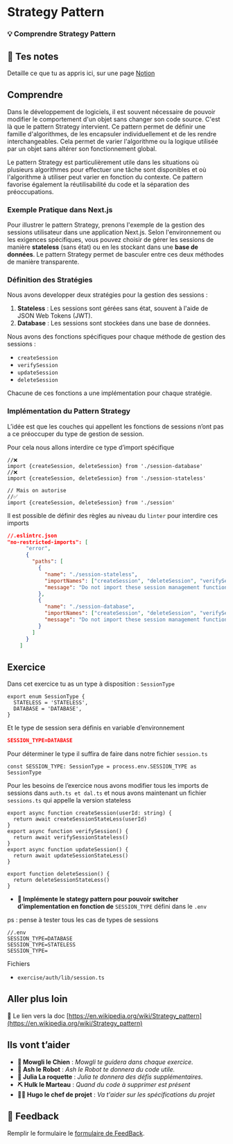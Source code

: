 # Strategy Pattern

### 💡 Comprendre Strategy Pattern

## 📝 Tes notes

Detaille ce que tu as appris ici, sur une page [Notion](https://go.mikecodeur.com/course-notes-template)

## Comprendre

Dans le développement de logiciels, il est souvent nécessaire de pouvoir modifier le comportement d'un objet sans changer son code source. C'est là que le pattern Strategy intervient. Ce pattern permet de définir une famille d'algorithmes, de les encapsuler individuellement et de les rendre interchangeables. Cela permet de varier l'algorithme ou la logique utilisée par un objet sans altérer son fonctionnement global.

Le pattern Strategy est particulièrement utile dans les situations où plusieurs algorithmes pour effectuer une tâche sont disponibles et où l'algorithme à utiliser peut varier en fonction du contexte. Ce pattern favorise également la réutilisabilité du code et la séparation des préoccupations.

### Exemple Pratique dans Next.js

Pour illustrer le pattern Strategy, prenons l'exemple de la gestion des sessions utilisateur dans une application Next.js. Selon l'environnement ou les exigences spécifiques, vous pouvez choisir de gérer les sessions de manière **stateless** (sans état) ou en les stockant dans une **base de données**. Le pattern Strategy permet de basculer entre ces deux méthodes de manière transparente.

### Définition des Stratégies

Nous avons developper deux stratégies pour la gestion des sessions :

1. **Stateless** : Les sessions sont gérées sans état, souvent à l'aide de JSON Web Tokens (JWT).
2. **Database** : Les sessions sont stockées dans une base de données.

Nous avons des fonctions spécifiques pour chaque méthode de gestion des sessions :

- `createSession`
- `verifySession`
- `updateSession`
- `deleteSession`

Chacune de ces fonctions a une implémentation pour chaque stratégie.

### Implémentation du Pattern Strategy

L’idée est que les couches qui appellent les fonctions de sessions n’ont pas a ce préoccuper du type de gestion de session.

Pour cela nous allons interdire ce type d’import spécifique

```tsx
//❌
import {createSession, deleteSession} from './session-database'
//❌
import {createSession, deleteSession} from './session-stateless'

// Mais on autorise
//✅
import {createSession, deleteSession} from './session'
```

Il est possible de définir des règles au niveau du `linter` pour interdire ces imports

```json
//.eslintrc.json
"no-restricted-imports": [
      "error",
      {
        "paths": [
          {
            "name": "./session-stateless",
            "importNames": ["createSession", "deleteSession", "verifySession"],
            "message": "Do not import these session management functions from this module."
          },
          {
            "name": "./session-database",
            "importNames": ["createSession", "deleteSession", "verifySession"],
            "message": "Do not import these session management functions from this module."
          }
        ]
      }
    ]
```

## Exercice

Dans cet exercice tu as un type à disposition : `SessionType`

```tsx
export enum SessionType {
  STATELESS = 'STATELESS',
  DATABASE = 'DATABASE',
}
```

Et le type de session sera définis en variable d’environnement

```json
SESSION_TYPE=DATABASE
```

Pour déterminer le type il suffira de faire dans notre fichier `session.ts`

```tsx
const SESSION_TYPE: SessionType = process.env.SESSION_TYPE as SessionType
```

Pour les besoins de l’exercice nous avons modifier tous les imports de sessions dans `auth.ts et dal.ts` et nous avons maintenant un fichier `sessions.ts` qui appelle la version stateless

```tsx
export async function createSession(userId: string) {
  return await createSessionStateLess(userId)
}
export async function verifySession() {
  return await verifySessionStateless()
}
export async function updateSession() {
  return await updateSessionStateLess()
}

export function deleteSession() {
  return deleteSessionStateLess()
}
```

- **🐶 Implémente le stategy pattern pour pouvoir switcher d’implementation en fonction de** `SESSION_TYPE` défini dans le `.env`

ps : pense à tester tous les cas de types de sessions

```tsx
//.env
SESSION_TYPE=DATABASE
SESSION_TYPE=STATELESS
SESSION_TYPE=
```

Fichiers

- `exercise/auth/lib/session.ts`

## Aller plus loin

📑 Le lien vers la doc [https://en.wikipedia.org/wiki/Strategy_pattern](https://en.wikipedia.org/wiki/Strategy_pattern)

## Ils vont t’aider

- **🐶 Mowgli le Chien** : _Mowgli te guidera dans chaque exercice._
- **🤖 Ash le Robot** : _Ash le Robot te donnera du code utile._
- **🚀 Julia La roquette** : _Julia te donnera des défis supplémentaires._
- **⛏️ Hulk le Marteau** : _Quand du code à supprimer est présent_
- **👨‍✈️ Hugo le chef de projet** : _Va t'aider sur les spécifications du projet_

## 🐜 Feedback

Remplir le formulaire le [formulaire de FeedBack](https://go.mikecodeur.com/cours-next-avis?entry.1912869708=Next%20PRO&entry.1430994900=5.Next%20Auth&entry.533578441=09-stategy-pattern).
